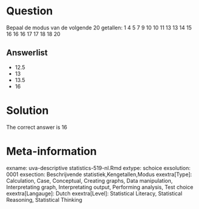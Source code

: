 Question
========

Bepaal de modus van de volgende 20 getallen:
1 4 5 7 9 10 10 11 13 13 14 15 16 16 16 17 17 18 18 20 

Answerlist
----------
* 12.5
* 13
* 13.5
* 16

Solution
========

The correct answer is  16 

Meta-information
================
exname: uva-descriptive statistics-519-nl.Rmd 
extype: schoice 
exsolution: 0001 
exsection: Beschrijvende statistiek,Kengetallen,Modus 
exextra[Type]: Calculation, Case, Conceptual, Creating graphs, Data manipulation, Interpretating graph, Interpretating output, Performing analysis, Test choice 
exextra[Langauge]: Dutch 
exextra[Level]: Statistical Literacy, Statistical Reasoning, Statistical Thinking 
